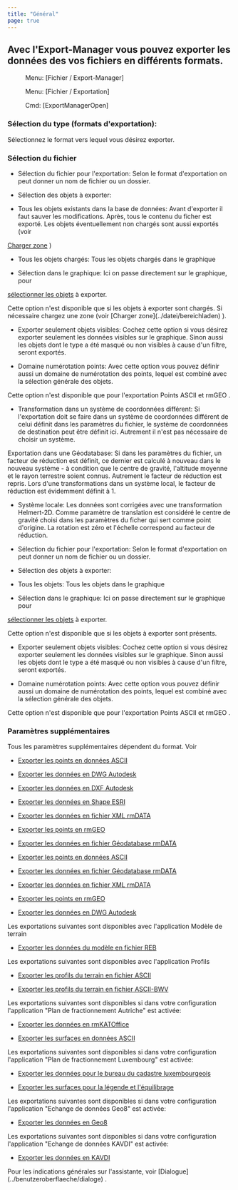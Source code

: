 ```yaml
---
title: "Général"
page: true
---
```

## Avec l&#39;Export-Manager vous pouvez exporter les donn&#233;es des vos fichiers en diff&#233;rents formats.
<GeoMapper> <Menu> Menu: [Fichier / Export-Manager] </Menu> </GeoMapper>
<GeoDesigner> <Menu> Menu: [Fichier / Exportation] </Menu> 
 <Menu> Cmd: [ExportManagerOpen] </Menu> </GeoDesigner>

### S&#233;lection du type (formats d&#39;exportation): 
S&#233;lectionnez le format vers lequel vous d&#233;sirez exporter.

### S&#233;lection du fichier
<GeoMapper>

- <Bold> S&#233;lection du fichier pour l&#39;exportation: </Bold>  Selon le format d&#39;exportation on peut donner un nom de fichier ou un dossier.


- <Bold> S&#233;lection des objets &#224; exporter: </Bold>  


- <Bold> Tous les objets existants dans la base de donn&#233;es: </Bold>  Avant d&#39;exporter il faut sauver les modifications. Apr&#232;s, tous le contenu du ficher est export&#233;. Les objets &#233;ventuellement non charg&#233;s sont aussi export&#233;s (voir 

[Charger zone](../datei/bereichladen)
)


- <Bold> Tous les objets charg&#233;s: </Bold>  Tous les objets charg&#233;s dans le graphique


- <Bold> S&#233;lection dans le graphique: </Bold>  Ici on passe directement sur le graphique, pour 

[s&#233;lectionner les objets](../grafik/selektionvondaten)
 &#224; exporter.






<Warning>
Cette option n&#39;est disponible que si les objets &#224; exporter sont charg&#233;s. Si n&#233;cessaire chargez une zone (voir [Charger zone](../datei/bereichladen)
).
</Warning>


- <Bold> Exporter seulement objets visibles: </Bold>  Cochez cette option si vous d&#233;sirez exporter seulement les donn&#233;es visibles sur le graphique. Sinon aussi les objets dont le type a &#233;t&#233; masqu&#233; ou non visibles &#224; cause d&#39;un filtre, seront export&#233;s.

- <Bold> Domaine num&#233;rotation points: </Bold>  Avec cette option vous pouvez d&#233;finir aussi un domaine de num&#233;rotation des points, lequel est combin&#233; avec la s&#233;lection g&#233;n&#233;rale des objets.







<Warning>
Cette option n&#39;est disponible que pour l&#39;exportation  <Italic> Points ASCII </Italic>  et  <Italic> rmGEO </Italic> .
</Warning>


- <Bold> Transformation dans un syst&#232;me de coordonn&#233;es diff&#233;rent: </Bold>  Si l&#39;exportation doit se faire dans un syst&#232;me de coordonn&#233;es diff&#233;rent de celui d&#233;finit dans les param&#232;tres du fichier, le syst&#232;me de coordonn&#233;es de destination peut &#234;tre d&#233;finit ici. Autrement il n&#39;est pas n&#233;cessaire de choisir un syst&#232;me. 



<Warning>
 <Bold> Exportation dans une G&#233;odatabase: </Bold>  Si dans les param&#232;tres du fichier, un facteur de r&#233;duction est d&#233;finit, ce dernier est calcul&#233; &#224; nouveau dans le nouveau syst&#232;me - &#224; condition que le centre de gravit&#233;, l&#39;altitude moyenne et le rayon terrestre soient connus. Autrement le facteur de r&#233;duction est repris. Lors d&#39;une transformations dans un syst&#232;me local, le facteur de r&#233;duction est &#233;videmment d&#233;finit &#224; 1.
</Warning>


- <Bold> Syst&#232;me locale: </Bold>  Les donn&#233;es sont corrig&#233;es avec une transformation Helmert-2D. Comme param&#232;tre de translation est consid&#233;r&#233; le centre de gravit&#233; choisi dans les param&#232;tres du ficher qui sert comme point d&#39;origine. La rotation est z&#233;ro et l&#39;&#233;chelle correspond au facteur de r&#233;duction.






</GeoMapper>
<GeoDesigner>

- <Bold> S&#233;lection du fichier pour l&#39;exportation: </Bold>  Selon le format d&#39;exportation on peut donner un nom de fichier ou un dossier.


- <Bold> S&#233;lection des objets &#224; exporter: </Bold>  


- <Bold> Tous les objets: </Bold>  Tous les objets dans le graphique


- <Bold> S&#233;lection dans le graphique: </Bold>  Ici on passe directement sur le graphique pour 

[s&#233;lectionner les objets](../grafik/selektionvondaten)
 &#224; exporter.






<Warning>
Cette option n&#39;est disponible que si les objets &#224; exporter sont pr&#233;sents.
</Warning>


- <Bold> Exporter seulement objets visibles: </Bold>  Cochez cette option si vous d&#233;sirez exporter seulement les donn&#233;es visibles sur le graphique. Sinon aussi les objets dont le type a &#233;t&#233; masqu&#233; ou non visibles &#224; cause d&#39;un filtre, seront export&#233;s.

- <Bold> Domaine num&#233;rotation points: </Bold>  Avec cette option vous pouvez d&#233;finir aussi un domaine de num&#233;rotation des points, lequel est combin&#233; avec la s&#233;lection g&#233;n&#233;rale des objets.







<Warning>
Cette option n&#39;est disponible que pour l&#39;exportation  <Italic> Points ASCII </Italic>  et  <Italic> rmGEO </Italic> .
</Warning>

</GeoDesigner>


### Param&#232;tres suppl&#233;mentaires
Tous les param&#232;tres suppl&#233;mentaires d&#233;pendent du format. Voir 
<GeoMapper>

- [Exporter les points en donn&#233;es ASCII](../exportmanager/ascii)

- [Exporter les donn&#233;es en DWG Autodesk](../exportmanager/autodesk)

- [Exporter les donn&#233;es en DXF Autodesk](../exportmanager/autodesk2)

- [Exporter les donn&#233;es en Shape ESRI](../exportmanager/shape)

- [Exporter les donn&#233;es en fichier XML rmDATA](../exportmanager/xml)

- [Exporter les points en rmGEO](../exportmanager/rmgeo)

- [Exporter les donn&#233;es en fichier G&#233;odatabase rmDATA](../exportmanager/geodatenbank)




</GeoMapper>

<GeoDesigner>

- [Exporter les points en donn&#233;es ASCII](../exportmanager/ascii)

- [Exporter les donn&#233;es en fichier G&#233;odatabase rmDATA](../exportmanager/geodatenbank)

- [Exporter les donn&#233;es en fichier XML rmDATA](../exportmanager/xml)

- [Exporter les points en rmGEO](../exportmanager/rmgeo)

- [Exporter les donn&#233;es en DWG Autodesk](../exportmanager/dtmdwg)




</GeoDesigner>

Les exportations suivantes sont disponibles avec l&#39;application  <Italic> Mod&#232;le de terrain </Italic> 

- [Exporter les donn&#233;es du mod&#232;le en fichier REB](../exportmanager/reb)



Les exportations suivantes sont disponibles avec l&#39;application  <Italic> Profils </Italic> 

- [Exporter les profils du terrain en fichier ASCII](../exportmanager/ascii3)

- [Exporter les profils du terrain en fichier ASCII-BWV](../exportmanager/ascii4)



Les exportations suivantes sont disponibles si dans votre configuration l&#39;application &quot;Plan de fractionnement Autriche&quot; est activ&#233;e:

- [Exporter les donn&#233;es en rmKATOffice](../exportmanager/rmkatoffice)

- [Exporter les surfaces en donn&#233;es ASCII](../exportmanager/ascii2)




<GeoMapper>
Les exportations suivantes sont disponibles si dans votre configuration l&#39;application &quot;Plan de fractionnement Luxembourg&quot; est activ&#233;e:

- [Exporter les donn&#233;es pour le bureau du cadastre luxembourgeois](../exportmanager/luxemburgkataster)

- [Exporter les surfaces pour la l&#233;gende et l&#39;&#233;quilibrage](../exportmanager/luxemburgkataster2)



Les exportations suivantes sont disponibles si dans votre configuration l&#39;application &quot;Echange de donn&#233;es Geo8&quot; est activ&#233;e:

- [Exporter les donn&#233;es en Geo8](../exportmanager/geo8)



Les exportations suivantes sont disponibles si dans votre configuration l&#39;application &quot;Echange de donn&#233;es KAVDI&quot; est activ&#233;e:

- [Exporter les donn&#233;es en KAVDI](../exportmanager/kavdi)




</GeoMapper>


<Success>
Pour les indications g&#233;n&#233;rales sur l&#39;assistante, voir [Dialogue](../benutzeroberflaeche/dialoge)
.
</Success>
